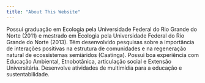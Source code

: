 ```yaml
---
title: "About This Website"
---
```


Possui graduação em Ecologia pela Universidade Federal do Rio Grande do Norte (2011) e mestrado em Ecologia pela Universidade Federal do Rio Grande do Norte (2013). Têm desenvolvido pesquisas sobre a importância de interações positivas na estrutura de comunidades e na regeneração natural de ecossistemas semiáridos (Caatinga). Possui boa experiência com Educação Ambiental, Etnobotânica, articulação social e Extensão Universitária. Desenvolve atividades de multimídia para a educação e sustentabilidade.
